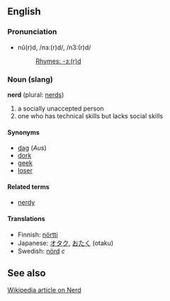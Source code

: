 ==English==
===Pronunciation===
*nû(r)d, /nɜː(r)d/, /n3:(r)d/
*:[[Rhymes:English:-ɜː(r)d|Rhymes: -ɜː(r)d]]

===Noun (slang)===
'''nerd''' (plural: [[nerds]])

# a socially unaccepted person
# one who has technical skills but lacks social skills

====Synonyms====
*[[dag]] (''Aus'')
*[[dork]]
*[[geek]]
*[[loser]]

====Related terms====
*[[nerdy]]

====Translations====
*Finnish: [[nörtti]]
*Japanese: [[オタク]], [[おたく]] (otaku)
*Swedish: [[nörd]] ''c''

==See also==
[http://en.wikipedia.org/wiki/Nerd Wikipedia article on Nerd]